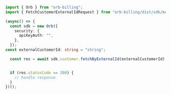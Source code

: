 ```typescript FetchByExternalId.ts
import { Orb } from "orb-billing";
import { FetchCustomerExternalIdRequest } from "orb-billing/dist/sdk/models/operations";

(async() => {
  const sdk = new Orb({
    security: {
      apiKeyAuth: "",
    },
  });
const externalCustomerId: string = "string";

  const res = await sdk.customer.fetchByExternalId(externalCustomerId);


  if (res.statusCode == 200) {
    // handle response
  }
})();
```
